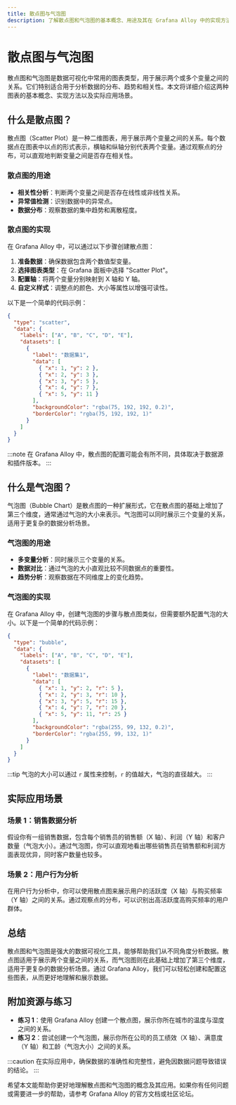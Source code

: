 ```yaml
---
title: 散点图与气泡图
description: 了解散点图和气泡图的基本概念、用途及其在 Grafana Alloy 中的实现方法。
---
```


# 散点图与气泡图

散点图和气泡图是数据可视化中常用的图表类型，用于展示两个或多个变量之间的关系。它们特别适合用于分析数据的分布、趋势和相关性。本文将详细介绍这两种图表的基本概念、实现方法以及实际应用场景。

## 什么是散点图？

散点图（Scatter Plot）是一种二维图表，用于展示两个变量之间的关系。每个数据点在图表中以点的形式表示，横轴和纵轴分别代表两个变量。通过观察点的分布，可以直观地判断变量之间是否存在相关性。

### 散点图的用途
- **相关性分析**：判断两个变量之间是否存在线性或非线性关系。
- **异常值检测**：识别数据中的异常点。
- **数据分布**：观察数据的集中趋势和离散程度。

### 散点图的实现

在 Grafana Alloy 中，可以通过以下步骤创建散点图：

1. **准备数据**：确保数据包含两个数值型变量。
2. **选择图表类型**：在 Grafana 面板中选择 "Scatter Plot"。
3. **配置轴**：将两个变量分别映射到 X 轴和 Y 轴。
4. **自定义样式**：调整点的颜色、大小等属性以增强可读性。

以下是一个简单的代码示例：

```json
{
  "type": "scatter",
  "data": {
    "labels": ["A", "B", "C", "D", "E"],
    "datasets": [
      {
        "label": "数据集1",
        "data": [
          { "x": 1, "y": 2 },
          { "x": 2, "y": 3 },
          { "x": 3, "y": 5 },
          { "x": 4, "y": 7 },
          { "x": 5, "y": 11 }
        ],
        "backgroundColor": "rgba(75, 192, 192, 0.2)",
        "borderColor": "rgba(75, 192, 192, 1)"
      }
    ]
  }
}
```

:::note
在 Grafana Alloy 中，散点图的配置可能会有所不同，具体取决于数据源和插件版本。
:::

## 什么是气泡图？

气泡图（Bubble Chart）是散点图的一种扩展形式，它在散点图的基础上增加了第三个维度，通常通过气泡的大小来表示。气泡图可以同时展示三个变量的关系，适用于更复杂的数据分析场景。

### 气泡图的用途
- **多变量分析**：同时展示三个变量的关系。
- **数据对比**：通过气泡的大小直观比较不同数据点的重要性。
- **趋势分析**：观察数据在不同维度上的变化趋势。

### 气泡图的实现

在 Grafana Alloy 中，创建气泡图的步骤与散点图类似，但需要额外配置气泡的大小。以下是一个简单的代码示例：

```json
{
  "type": "bubble",
  "data": {
    "labels": ["A", "B", "C", "D", "E"],
    "datasets": [
      {
        "label": "数据集1",
        "data": [
          { "x": 1, "y": 2, "r": 5 },
          { "x": 2, "y": 3, "r": 10 },
          { "x": 3, "y": 5, "r": 15 },
          { "x": 4, "y": 7, "r": 20 },
          { "x": 5, "y": 11, "r": 25 }
        ],
        "backgroundColor": "rgba(255, 99, 132, 0.2)",
        "borderColor": "rgba(255, 99, 132, 1)"
      }
    ]
  }
}
```

:::tip
气泡的大小可以通过 `r` 属性来控制，`r` 的值越大，气泡的直径越大。
:::

## 实际应用场景

### 场景 1：销售数据分析

假设你有一组销售数据，包含每个销售员的销售额（X 轴）、利润（Y 轴）和客户数量（气泡大小）。通过气泡图，你可以直观地看出哪些销售员在销售额和利润方面表现优异，同时客户数量也较多。

### 场景 2：用户行为分析

在用户行为分析中，你可以使用散点图来展示用户的活跃度（X 轴）与购买频率（Y 轴）之间的关系。通过观察点的分布，可以识别出高活跃度高购买频率的用户群体。

## 总结

散点图和气泡图是强大的数据可视化工具，能够帮助我们从不同角度分析数据。散点图适用于展示两个变量之间的关系，而气泡图则在此基础上增加了第三个维度，适用于更复杂的数据分析场景。通过 Grafana Alloy，我们可以轻松创建和配置这些图表，从而更好地理解和展示数据。

## 附加资源与练习

- **练习 1**：使用 Grafana Alloy 创建一个散点图，展示你所在城市的温度与湿度之间的关系。
- **练习 2**：尝试创建一个气泡图，展示你所在公司的员工绩效（X 轴）、满意度（Y 轴）和工龄（气泡大小）之间的关系。

:::caution
在实际应用中，确保数据的准确性和完整性，避免因数据问题导致错误的结论。
:::

希望本文能帮助你更好地理解散点图和气泡图的概念及其应用。如果你有任何问题或需要进一步的帮助，请参考 Grafana Alloy 的官方文档或社区论坛。